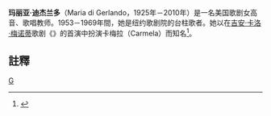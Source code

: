 '''玛丽亚·迪杰兰多'''（Maria di Gerlando，1925年－2010年）是一名美国歌剧女高音、歌唱教师。1953－1969年間，她是纽约歌剧院的台柱歌者。她以在[[吉安·卡洛·梅诺蒂|吉安·卡洛·梅诺蒂]]歌剧《{{tsl|en|The Saint of Bleecker Street|布利克街的圣人}}》的首演中扮演卡梅拉（Carmela）而知名<ref name="ON">{{cite journal|url=http://www.operanews.com/Opera_News_Magazine/2010/9/Departments/Obituaries.html|title=Obituaries: Maria di Gerlando|work=[[Opera_News|Opera News]]|date=September 2010|volume=75|number=3|journal=|access-date=2011-05-09|archive-date=2010-12-23|archive-url=https://web.archive.org/web/20101223182923/http://operanews.com/Opera_News_Magazine/2010/9/Departments/Obituaries.html|dead-url=no}}</ref>。

==註釋==
{{reflist}}

{{古典音樂小作品}}

[[Category:20世紀美国女高音|G]]